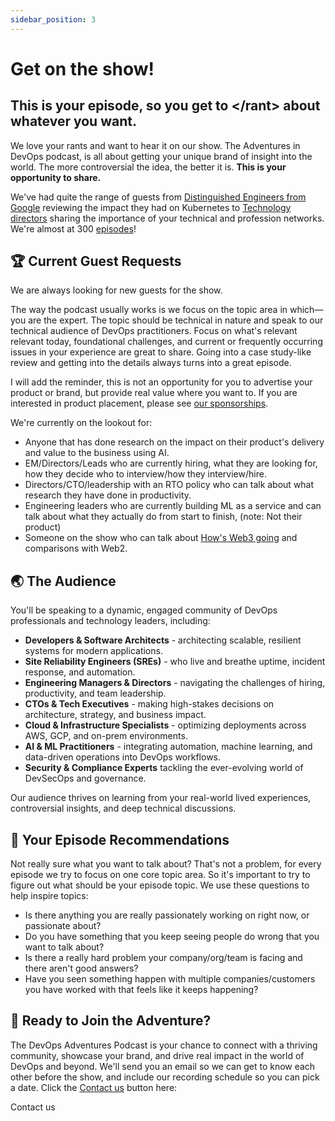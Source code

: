 ```yaml
---
sidebar_position: 3
---
```


# Get on the show!

## **This is your episode, so you get to \</rant> about whatever you want.**

We love your rants and want to hear it on our show. The Adventures in DevOps podcast, is all about getting your unique brand of insight into the world. The more controversial the idea, the better it is. **This is your opportunity to share.**

We've had quite the range of guests from [Distinguished Engineers from Google](/episodes/2024/10/10/balancing-technical-skills-in-high-stakes) reviewing the impact they had on Kubernetes to [Technology directors](/episodes/2024/09/26/mastermind-groups-are-transformative) sharing the importance of your technical and profession networks. We're almost at 300 [episodes](/episodes)!

## 🏆 Current Guest Requests
We are always looking for new guests for the show.

The way the podcast usually works is we focus on the topic area in which—you are the expert. The topic should be technical in nature and speak to our technical audience of DevOps practitioners. Focus on what's relevant relevant today, foundational challenges, and current or frequently occurring issues in your experience are great to share. Going into a case study-like review and getting into the details always turns into a great episode.

I will add the reminder, this is not an opportunity for you to advertise your product or brand, but provide real value where you want to. If you are interested in product placement, please see [our sponsorships](./sponsorship.mdx).

We're currently on the lookout for:

* Anyone that has done research on the impact on their product's delivery and value to the business using AI.
* EM/Directors/Leads who are currently hiring, what they are looking for, how they decide who to interview/how they interview/hire.
* Directors/CTO/leadership with an RTO policy who can talk about what research they have done in productivity.
* Engineering leaders who are currently building ML as a service and can talk about what they actually do from start to finish, (note: Not their product)
* Someone on the show who can talk about [How's Web3 going](https://www.web3isgoinggreat.com/) and comparisons with Web2.

## 🌏 The Audience

You'll be speaking to a dynamic, engaged community of DevOps professionals and technology leaders, including:  

- **Developers & Software Architects** - architecting scalable, resilient systems for modern applications.
- **Site Reliability Engineers (SREs)** - who live and breathe uptime, incident response, and automation.
- **Engineering Managers & Directors** - navigating the challenges of hiring, productivity, and team leadership.
- **CTOs & Tech Executives** - making high-stakes decisions on architecture, strategy, and business impact.
- **Cloud & Infrastructure Specialists** - optimizing deployments across AWS, GCP, and on-prem environments.
- **AI & ML Practitioners** - integrating automation, machine learning, and data-driven operations into DevOps workflows.
- **Security & Compliance Experts** tackling the ever-evolving world of DevSecOps and governance.

Our audience thrives on learning from your real-world lived experiences, controversial insights, and deep technical discussions.

## 📝 Your Episode Recommendations
Not really sure what you want to talk about? That's not a problem, for every episode we try to focus on one core topic area. So it's important to try to figure out what should be your episode topic. We use these questions to help inspire topics:

* Is there anything you are really passionately working on right now, or passionate about?
* Do you have something that you keep seeing people do wrong that you want to talk about?
* Is there a really hard problem your company/org/team is facing and there aren't good answers?
* Have you seen something happen with multiple companies/customers you have worked with that feels like it keeps happening?

## 📍 Ready to Join the Adventure?
The DevOps Adventures Podcast is your chance to connect with a thriving community, showcase your brand, and drive real impact in the world of DevOps and beyond. We'll send you an email so we can get to know each other before the show, and include our recording schedule so you can pick a date. Click the [Contact us](mailto:schedule@adventuresindevops.com) button here:


<StylizedButton href="mailto:schedule@adventuresindevops.com">
    Contact us
</StylizedButton>